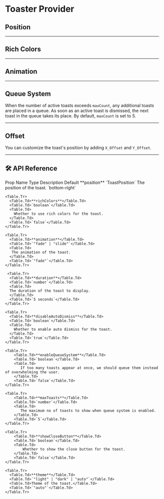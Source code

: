 
# Toaster Provider

## Position

<ToasterPosition />

---

## Rich Colors

<ToasterRichColors />

---

## Animation

<ToasterAnimation />

---

## Queue System

When the number of active toasts exceeds `maxCount`, any additional toasts are placed in a queue. As soon as an active toast is dismissed, the next toast in the queue takes its place. By default, `maxCount` is set to 5.

<ToasterQueue />

---

## Offset

You can customize the toast's position by adding `X_Offset` and `Y_Offset`.

---

## 🛠 API Reference

<Table>
  <thead>
    <Table.Tr>
      <Table.Th>Prop Name </Table.Th>
      <Table.Th>Type</Table.Th>
      <Table.Th>Description</Table.Th>
      <Table.Th>Default</Table.Th>
    </Table.Tr>
  </thead>
  <tbody>
    <Table.Tr>
      <Table.Td>**position**</Table.Td>
      <Table.Td>`ToastPosition`</Table.Td>
      <Table.Td>The position of the toast.</Table.Td>
      <Table.Td>`bottom-right`</Table.Td>
    </Table.Tr>

    <Table.Tr>
      <Table.Td>**richColors**</Table.Td>
      <Table.Td>`boolean`</Table.Td>
      <Table.Td>
        Whether to use rich colors for the toast.
      </Table.Td>
      <Table.Td>`false`</Table.Td>
    </Table.Tr>

    <Table.Tr>
      <Table.Td>**animation**</Table.Td>
      <Table.Td>`"fade" | "slide"`</Table.Td>
      <Table.Td>
       The animation of the toast.
      </Table.Td>
      <Table.Td>`"fade"`</Table.Td>
    </Table.Tr>

     <Table.Tr>
      <Table.Td>**duration**</Table.Td>
      <Table.Td>`number`</Table.Td>
      <Table.Td>
      The duration of the toast to display.
      </Table.Td>
      <Table.Td>`5 seconds`</Table.Td>
    </Table.Tr>

    <Table.Tr>
      <Table.Td>**disableAutoDismiss**</Table.Td>
      <Table.Td>`boolean`</Table.Td>
      <Table.Td>
        Whether to enable auto dismiss for the toast.
      </Table.Td>
      <Table.Td>`true`</Table.Td>
    </Table.Tr>

    <Table.Tr>
        <Table.Td>**enableQueueSystem**</Table.Td>
        <Table.Td>`boolean`</Table.Td>
        <Table.Td>
           If too many toasts appear at once, we should queue them instead of overwhelming the user.
        </Table.Td>
        <Table.Td>`false`</Table.Td>
    </Table.Tr>

    <Table.Tr>
        <Table.Td>**maxToasts**</Table.Td>
        <Table.Td>`number`</Table.Td>
        <Table.Td>
           The maximum no of toasts to show when queue system is enabled.
        </Table.Td>
        <Table.Td>`5`</Table.Td>
    </Table.Tr>

    <Table.Tr>
        <Table.Td>**showCloseButton**</Table.Td>
        <Table.Td>`boolean`</Table.Td>
        <Table.Td>
            Whether to show the close button for the toast.
        </Table.Td>
        <Table.Td>`false`</Table.Td>
    </Table.Tr>

    <Table.Tr>
      <Table.Td>**theme**</Table.Td>
      <Table.Td>`"light" | "dark" | "auto"`</Table.Td>
      <Table.Td>Theme of the toast.</Table.Td>
      <Table.Td>`"auto"`</Table.Td>
    </Table.Tr>

  </tbody>
</Table>
